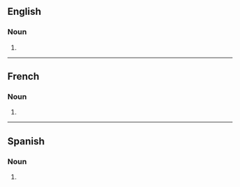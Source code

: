 ==English==

===Noun===
{{head|en|noun form}}

# {{plural of|en|aptitude}}

----

==French==

===Noun===
{{head|fr|noun plural form|g=f}}

# {{plural of|fr|aptitude}}

----

==Spanish==

===Noun===
{{head|es|noun form}}

# {{plural of|es|aptitud}}